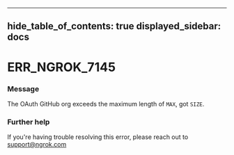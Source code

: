 

---
hide_table_of_contents: true
displayed_sidebar: docs
---


# ERR_NGROK_7145

### Message
The OAuth GitHub org exceeds the maximum length of `MAX`, got `SIZE`.

<ErrorDetails />



### Further help
If you're having trouble resolving this error, please reach out to [support@ngrok.com](mailto:support@ngrok.com?subject=Help%20with%20ERR_NGROK_7145)


